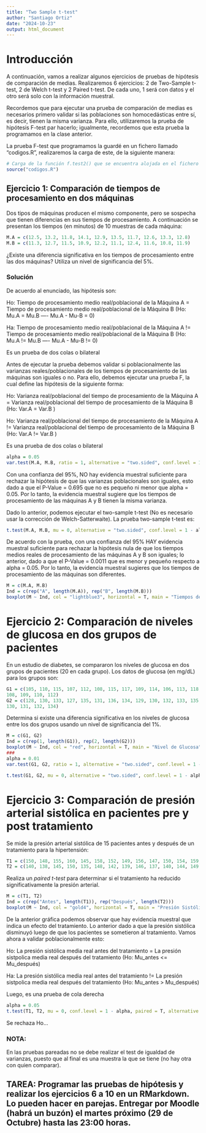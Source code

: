 ```yaml
---
title: "Two Sample t-test"
author: "Santiago Ortiz"
date: "2024-10-23"
output: html_document
---
```


# Introducción

A continuación, vamos a realizar algunos ejercicios de pruebas de hipótesis de comparación de medias. Realizaremos 6 ejercicios: 2 de Two-Sample t-test, 2 de Welch t-test y 2 Paired t-test. De cada uno, 1 será con datos y el otro será solo con la información muestral.

Recordemos que para ejecutar una prueba de comparación de medias es necesarios primero validar si las poblaciones son homocedásticas entre sí, es decir, tienen la misma varianza. Para ello, utilizaremos la prueba de hipótesis F-test par hacerlo; igualmente, recordemos que esta prueba la programamos en la clase anterior.

La prueba F-test que programamos la guardé en un fichero llamado "codigos.R", realizaremos la carga de este, de la siguiente manera:

```r
# Carga de la función f.test2() que se encuentra alojada en el fichero codigos.R
source("codigos.R")
```

## Ejercicio 1: Comparación de tiempos de procesamiento en dos máquinas

Dos tipos de máquinas producen el mismo componente, pero se sospecha que tienen diferencias en sus tiempos de procesamiento. A continuación se presentan los tiempos (en minutos) de 10 muestras de cada máquina:

```r
M.A = c(12.5, 13.2, 11.8, 14.1, 12.9, 13.5, 11.7, 12.6, 13.3, 12.8)
M.B = c(11.3, 12.7, 11.5, 10.9, 12.2, 11.1, 12.4, 11.6, 10.8, 11.9)
```

¿Existe una diferencia significativa en los tiempos de procesamiento entre las dos máquinas? Utiliza un nivel de significancia del 5%.

### Solución

De acuerdo al enunciado, las hipótesis son:

Ho: Tiempo de procesamiento medio real/poblacional de la Máquina A = Tiempo de procesamiento medio real/poblacional de la Máquina B (Ho: Mu.A = Mu.B ---- Mu.A - Mu-B = 0)

Ha: Tiempo de procesamiento medio real/poblacional de la Máquina A != Tiempo de procesamiento medio real/poblacional de la Máquina B (Ho: Mu.A != Mu.B ---- Mu.A - Mu-B != 0)

Es un prueba de dos colas o bilateral

Antes de ejecutar la prueba debemos validar si poblacionalmente las varianzas reales/poblacionales de los tiempos de procesamiento de las máquinas son iguales o no. Para ello, debemos ejecutar una prueba F, la cual define las hipótesis de la siguiente forma:

Ho: Varianza real/poblacional del tiempo de procesamiento de la Máquina A =  Varianza real/poblacional del tiempo de procesamiento de la Máquina B (Ho: Var.A = Var.B )

Ho: Varianza real/poblacional del tiempo de procesamiento de la Máquina A !=  Varianza real/poblacional del tiempo de procesamiento de la Máquina B (Ho: Var.A != Var.B )

Es una prueba de dos colas o bilateral

```r
alpha = 0.05
var.test(M.A, M.B, ratio = 1, alternative = "two.sided", conf.level = 1 - alpha)
```

Con una confianza del 95%, NO hay evidencia muestral suficiente para rechazar la hipótesis de que las varianzas poblacionales son iguales, esto dado a que el P-Value = 0.695 que no es pequeño ni menor que alpha = 0.05. Por lo tanto, la evidencia muestral sugiere que los tiempos de procesamiento de las máquinas A y B tienen la misma varianza.

Dado lo anterior, podemos ejecutar el two-sample t-test (No es necesario usar la corrección de Welch-Satterwaite). La prueba two-sample t-test es:

```r
t.test(M.A, M.B, mu = 0, alternative = "two.sided", conf.level = 1 - alpha, var.equal = T)
```

De acuerdo con la prueba, con una confianza del 95% HAY evidencia muestral suficiente para rechazar la hipótesis nula de que los tiempos medios reales de procesamiento de las máquinas A y B son iguales; lo anterior, dado a que el P-Value = 0.0011 que es menor y pequeño respecto a alpha = 0.05. Por lo tanto, la evidencia muestral sugieres que los tiempos de procesamiento de las máquinas son diferentes.

```r
M = c(M.A, M.B)
Ind = c(rep("A", length(M.A)), rep("B", length(M.B)))
boxplot(M ~ Ind, col = "lightblue3", horizontal = T, main = "Tiempos de Procesamiento", xlab = "Tiempo (min)", ylab = "Tipo de Máquina")
```


# Ejercicio 2: Comparación de niveles de glucosa en dos grupos de pacientes

En un estudio de diabetes, se compararon los niveles de glucosa en dos grupos de pacientes (20 en cada grupo). Los datos de glucosa (en mg/dL) para los grupos son:

```r
G1 = c(105, 110, 115, 107, 112, 108, 115, 117, 109, 114, 106, 113, 118, 116, 119, 120,
108, 109, 110, 112)
G2 = c(128, 130, 133, 127, 135, 131, 136, 134, 129, 130, 132, 133, 135, 137, 129, 128,
130, 131, 132, 134)
```

Determina si existe una diferencia significativa en los niveles de glucosa entre los dos grupos usando un nivel de significancia del 1%.

```r
M = c(G1, G2)
Ind = c(rep(1, length(G1)), rep(2, length(G2)))
boxplot(M ~ Ind, col = "red", horizontal = T, main = "Nivel de Glucosa", xlab = "Glucosa (mg/dL)", ylab = "Tipo de Grupo de Pacientes")
###
alpha = 0.01
var.test(G1, G2, ratio = 1, alternative = "two.sided", conf.level = 1 - alpha)
```

```r
t.test(G1, G2, mu = 0, alternative = "two.sided", conf.level = 1 - alpha, var.equal = F)
```

# Ejercicio 3: Comparación de presión arterial sistólica en pacientes pre y post tratamiento

Se mide la presión arterial sistólica de 15 pacientes antes y después de un tratamiento para la hipertensión:

```r
T1 = c(150, 148, 155, 160, 145, 158, 152, 149, 156, 147, 150, 154, 159, 151, 153)
T2 = c(140, 138, 145, 150, 135, 148, 142, 139, 146, 137, 140, 144, 149, 141, 143) + rnorm(15)
```

Realiza un *paired t-test* para determinar si el tratamiento ha reducido significativamente la presión arterial.

```r
M = c(T1, T2)
Ind = c(rep("Antes", length(T1)), rep("Después", length(T2)))
boxplot(M ~ Ind, col = "gold4", horizontal = T, main = "Presión Sistólica por Tratamiento", xlab = "Presión Sistólica (mg Hg)", ylab = "Grupo de Pacientes")
```

De la anterior gráfica podemos observar que hay evidencia muestral que indica un efecto del tratamiento. Lo anterior dado a que la presión sistólica disminuyó luego de que los pacientes se sometieron al tratamiento. Vamos ahora a validar poblacionalmente esto:

Ho: La presión sistólica media real antes del tratamiento = La presión sistpolica media real después del tratamiento (Ho: Mu_antes <= Mu_después)

Ha: La presión sistólica media real antes del tratamiento != La presión sistpolica media real después del tratamiento (Ho: Mu_antes > Mu_después)

Luego, es una prueba de cola derecha

```r
alpha = 0.05
t.test(T1, T2, mu = 0, conf.level = 1 - alpha, paired = T, alternative = "greater")

```

Se rechaza Ho...

### NOTA:

En las pruebas pareadas no se debe realizar el test de igualdad de varianzas, puesto que al final es una muestra la que se tiene (no hay otra con quien comparar).

## TAREA: Programar las pruebas de hipótesis y realizar los ejercicios 6 a 10 en un RMarkdown. Lo pueden hacer en parejas. Entregar por Moodle (habrá un buzón) el martes próximo (29 de Octubre) hasta las 23:00 horas. 





































